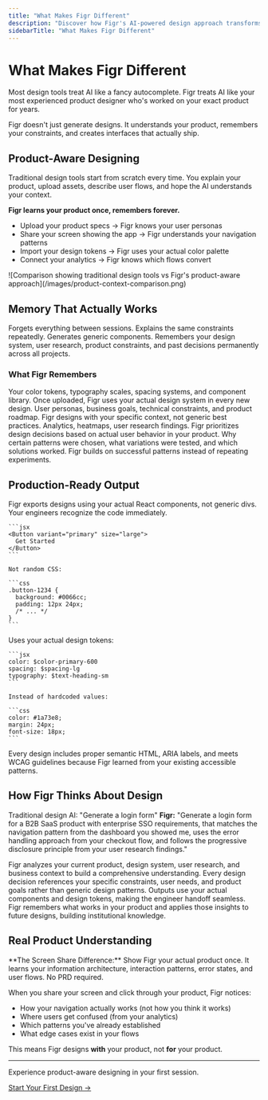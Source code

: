```yaml
---
title: "What Makes Figr Different"
description: "Discover how Figr's AI-powered design approach transforms the way teams create product interfaces."
sidebarTitle: "What Makes Figr Different"
---
```


# What Makes Figr Different

Most design tools treat AI like a fancy autocomplete. Figr treats AI like your most experienced product designer who's worked on your exact product for years.

<info>
  Figr doesn't just generate designs. It understands your product, remembers your constraints, and creates interfaces that actually ship.
</info>

## Product-Aware Designing

Traditional design tools start from scratch every time. You explain your product, upload assets, describe user flows, and hope the AI understands your context.

**Figr learns your product once, remembers forever.**

- Upload your product specs → Figr knows your user personas
- Share your screen showing the app → Figr understands your navigation patterns
- Import your design tokens → Figr uses your actual color palette
- Connect your analytics → Figr knows which flows convert

<Frame>
  ![Comparison showing traditional design tools vs Figr's product-aware approach](/images/product-context-comparison.png)
</Frame>

## Memory That Actually Works

<CardGroup cols={2}>
  <Card title="Traditional AI" icon="brain">
    Forgets everything between sessions. Explains the same constraints repeatedly. Generates generic components.
  </Card>
  <Card title="Figr's Memory" icon="database">
    Remembers your design system, user research, product constraints, and past decisions permanently across all projects.
  </Card>
</CardGroup>

### What Figr Remembers

<AccordionGroup>
  <Accordion title="Design System & Components">
    Your color tokens, typography scales, spacing systems, and component library. Once uploaded, Figr uses your actual design system in every new design.
  </Accordion>
  <Accordion title="Product Context">
    User personas, business goals, technical constraints, and product roadmap. Figr designs with your specific context, not generic best practices.
  </Accordion>
  <Accordion title="User Behavior Data">
    Analytics, heatmaps, user research findings. Figr prioritizes design decisions based on actual user behavior in your product.
  </Accordion>
  <Accordion title="Past Design Decisions">
    Why certain patterns were chosen, what variations were tested, and which solutions worked. Figr builds on successful patterns instead of repeating experiments.
  </Accordion>
</AccordionGroup>

## Production-Ready Output

<Tabs>
  <Tab title="Component-Mapped">
    Figr exports designs using your actual React components, not generic divs. Your engineers recognize the code immediately.

    ```jsx
    <Button variant="primary" size="large">
      Get Started
    </Button>
    ```

    Not random CSS:

    ```css
    .button-1234 {
      background: #0066cc;
      padding: 12px 24px;
      /* ... */
    }
    ```
  </Tab>
  <Tab title="Design Token Mapped">
    Uses your actual design tokens:

    ```jsx
    color: $color-primary-600
    spacing: $spacing-lg
    typography: $text-heading-sm
    ```

    Instead of hardcoded values:

    ```css
    color: #1a73e8;
    margin: 24px;
    font-size: 18px;
    ```
  </Tab>
  <Tab title="Accessible by Default">
    Every design includes proper semantic HTML, ARIA labels, and meets WCAG guidelines because Figr learned from your existing accessible patterns.
  </Tab>
</Tabs>

## How Figr Thinks About Design

Traditional design AI: "Generate a login form" **Figr:** "Generate a login form for a B2B SaaS product with enterprise SSO requirements, that matches the navigation pattern from the dashboard you showed me, uses the error handling approach from your checkout flow, and follows the progressive disclosure principle from your user research findings."

<Steps>
  <Step title="Understands Your Product">
    Figr analyzes your current product, design system, user research, and business context to build a comprehensive understanding.
  </Step>
  <Step title="Applies Your Context">
    Every design decision references your specific constraints, user needs, and product goals rather than generic design patterns.
  </Step>
  <Step title="Creates Production-Ready Designs">
    Outputs use your actual components and design tokens, making the engineer handoff seamless.
  </Step>
  <Step title="Learns and Improves">
    Figr remembers what works in your product and applies those insights to future designs, building institutional knowledge.
  </Step>
</Steps>

## Real Product Understanding

<tip>
  **The Screen Share Difference:** Show Figr your actual product once. It learns your information architecture, interaction patterns, error states, and user flows. No PRD required.
</tip>

When you share your screen and click through your product, Figr notices:

- How your navigation actually works (not how you think it works)
- Where users get confused (from your analytics)
- Which patterns you've already established
- What edge cases exist in your flows

This means Figr designs **with** your product, not **for** your product.

---

<Card title="Ready to see the difference?" icon="rocket">
  Experience product-aware designing in your first session.

  [Start Your First Design →](/getting-started/tutorial/first-design-5-minutes)
</Card>